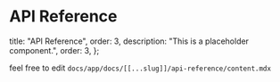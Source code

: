 # API Reference

  title: "API Reference",
  order: 3,
  description: "This is a placeholder component.",
  order: 3,
};

feel free to edit `docs/app/docs/[[...slug]]/api-reference/content.mdx`
